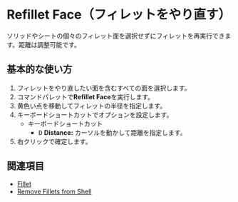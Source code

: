 
# Refillet Face（フィレットをやり直す）

<Reference shortcut="" command="Refillet Face" button="" />

ソリッドやシートの個々のフィレット面を選択せずにフィレットを再実行できます。距離は調整可能です。

## 基本的な使い方

1. フィレットをやり直したい面を含むすべての面を選択します。
2. コマンドパレットで**Refillet Face**を実行します。
3. 黄色い点を移動してフィレットの半径を指定します。
4. キーボードショートカットでオプションを設定します。
    - <Kst>キーボードショートカット</Kst>
        - <kbd>D</kbd> **Distance:** カーソルを動かして距離を指定します。
5. 右クリックで確定します。

<VideoPlayer fileName="refillet-face"/>

## 関連項目
- [Fillet](./fillet)
- [Remove Fillets from Shell](./remove-fillets-from-shell)